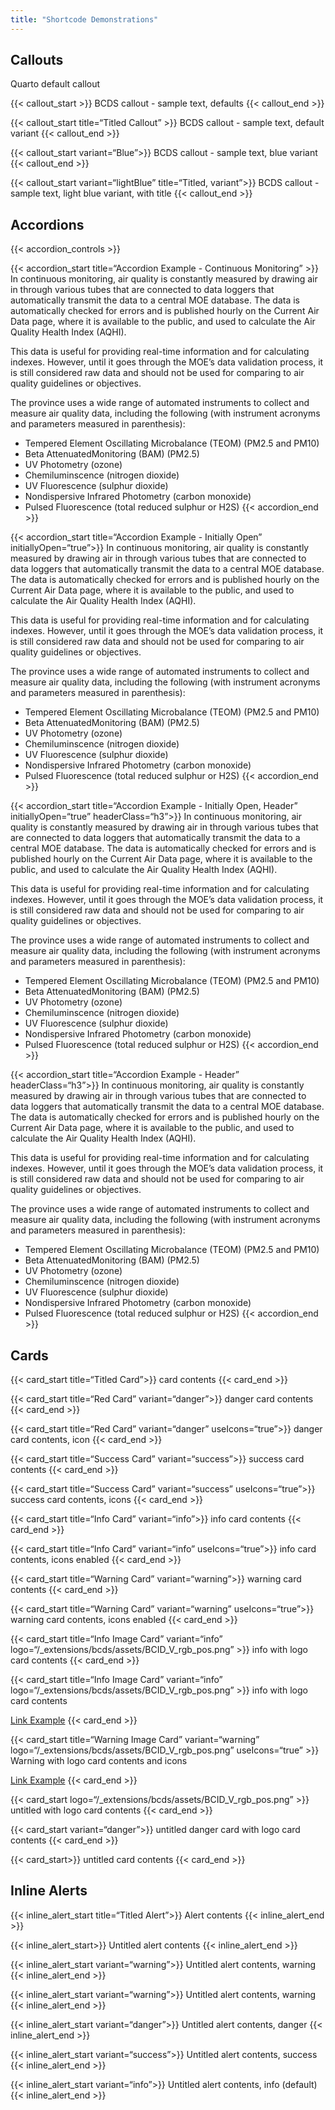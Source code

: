 ```yaml
---
title: "Shortcode Demonstrations"
---
```


## Callouts

::: {.callout-note}
Quarto default callout
:::

{{< callout_start >}}
BCDS callout - sample text, defaults
{{< callout_end >}}

{{< callout_start title="Titled Callout" >}}
BCDS callout - sample text, default variant
{{< callout_end >}}

{{< callout_start variant="Blue">}}
BCDS callout - sample text, blue variant
{{< callout_end >}}

{{< callout_start variant="lightBlue" title="Titled, variant">}}
BCDS callout - sample text, light blue variant, with title
{{< callout_end >}}

## Accordions

{{< accordion_controls >}}

{{< accordion_start title="Accordion Example - Continuous Monitoring" >}}
In continuous monitoring, air quality is constantly measured by drawing air in through various tubes that are connected to data loggers that automatically transmit the data to a central MOE database. The data is automatically checked for errors and is published hourly on the Current Air Data page, where it is available to the public, and used to calculate the Air Quality Health Index (AQHI).

This data is useful for providing real-time information and for calculating indexes. However, until it goes through the MOE's data validation process, it is still considered raw data and should not be used for comparing to air quality guidelines or objectives.

The province uses a wide range of automated instruments to collect and measure air quality data, including the following (with instrument acronyms and parameters measured in parenthesis):

-   Tempered Element Oscillating Microbalance (TEOM) (PM2.5 and PM10)
-   Beta AttenuatedMonitoring (BAM) (PM2.5)
-   UV Photometry (ozone)
-   Chemiluminscence (nitrogen dioxide)
-   UV Fluorescence (sulphur dioxide)
-   Nondispersive Infrared Photometry (carbon monoxide)
-   Pulsed Fluorescence (total reduced sulphur or H2S)
{{< accordion_end >}}

{{< accordion_start title="Accordion Example - Initially Open" initiallyOpen="true">}}
In continuous monitoring, air quality is constantly measured by drawing air in through various tubes that are connected to data loggers that automatically transmit the data to a central MOE database. The data is automatically checked for errors and is published hourly on the Current Air Data page, where it is available to the public, and used to calculate the Air Quality Health Index (AQHI).

This data is useful for providing real-time information and for calculating indexes. However, until it goes through the MOE's data validation process, it is still considered raw data and should not be used for comparing to air quality guidelines or objectives.

The province uses a wide range of automated instruments to collect and measure air quality data, including the following (with instrument acronyms and parameters measured in parenthesis):

-   Tempered Element Oscillating Microbalance (TEOM) (PM2.5 and PM10)
-   Beta AttenuatedMonitoring (BAM) (PM2.5)
-   UV Photometry (ozone)
-   Chemiluminscence (nitrogen dioxide)
-   UV Fluorescence (sulphur dioxide)
-   Nondispersive Infrared Photometry (carbon monoxide)
-   Pulsed Fluorescence (total reduced sulphur or H2S)
{{< accordion_end >}}

{{< accordion_start title="Accordion Example - Initially Open, Header" initiallyOpen="true" headerClass="h3">}}
In continuous monitoring, air quality is constantly measured by drawing air in through various tubes that are connected to data loggers that automatically transmit the data to a central MOE database. The data is automatically checked for errors and is published hourly on the Current Air Data page, where it is available to the public, and used to calculate the Air Quality Health Index (AQHI).

This data is useful for providing real-time information and for calculating indexes. However, until it goes through the MOE's data validation process, it is still considered raw data and should not be used for comparing to air quality guidelines or objectives.

The province uses a wide range of automated instruments to collect and measure air quality data, including the following (with instrument acronyms and parameters measured in parenthesis):

-   Tempered Element Oscillating Microbalance (TEOM) (PM2.5 and PM10)
-   Beta AttenuatedMonitoring (BAM) (PM2.5)
-   UV Photometry (ozone)
-   Chemiluminscence (nitrogen dioxide)
-   UV Fluorescence (sulphur dioxide)
-   Nondispersive Infrared Photometry (carbon monoxide)
-   Pulsed Fluorescence (total reduced sulphur or H2S)
{{< accordion_end >}}


{{< accordion_start title="Accordion Example - Header" headerClass="h3">}}
In continuous monitoring, air quality is constantly measured by drawing air in through various tubes that are connected to data loggers that automatically transmit the data to a central MOE database. The data is automatically checked for errors and is published hourly on the Current Air Data page, where it is available to the public, and used to calculate the Air Quality Health Index (AQHI).

This data is useful for providing real-time information and for calculating indexes. However, until it goes through the MOE's data validation process, it is still considered raw data and should not be used for comparing to air quality guidelines or objectives.

The province uses a wide range of automated instruments to collect and measure air quality data, including the following (with instrument acronyms and parameters measured in parenthesis):

-   Tempered Element Oscillating Microbalance (TEOM) (PM2.5 and PM10)
-   Beta AttenuatedMonitoring (BAM) (PM2.5)
-   UV Photometry (ozone)
-   Chemiluminscence (nitrogen dioxide)
-   UV Fluorescence (sulphur dioxide)
-   Nondispersive Infrared Photometry (carbon monoxide)
-   Pulsed Fluorescence (total reduced sulphur or H2S)
{{< accordion_end >}}


## Cards

{{< card_start title="Titled Card">}}
card contents
{{< card_end >}}

{{< card_start title="Red Card" variant="danger">}}
danger card contents
{{< card_end >}}

{{< card_start title="Red Card" variant="danger" useIcons="true">}}
danger card contents, icon
{{< card_end >}}

{{< card_start title="Success Card" variant="success">}}
success card contents
{{< card_end >}}

{{< card_start title="Success Card" variant="success" useIcons="true">}}
success card contents, icons
{{< card_end >}}

{{< card_start title="Info Card" variant="info">}}
info card contents
{{< card_end >}}

{{< card_start title="Info Card" variant="info" useIcons="true">}}
info card contents, icons enabled
{{< card_end >}}

{{< card_start title="Warning Card" variant="warning">}}
warning card contents
{{< card_end >}}

{{< card_start title="Warning Card" variant="warning" useIcons="true">}}
warning card contents, icons enabled
{{< card_end >}}


{{< card_start title="Info Image Card" variant="info" logo="/_extensions/bcds/assets/BCID_V_rgb_pos.png" >}}
info with logo card contents
{{< card_end >}}

{{< card_start title="Info Image Card" variant="info" logo="/_extensions/bcds/assets/BCID_V_rgb_pos.png" >}}
info with logo card contents

[Link Example](https://github.com/bcgov/nr-epd-aq-statements/)
{{< card_end >}}

{{< card_start title="Warning Image Card" variant="warning" logo="/_extensions/bcds/assets/BCID_V_rgb_pos.png" useIcons="true" >}}
Warning with logo card contents and icons

[Link Example](https://github.com/bcgov/nr-epd-aq-statements/)
{{< card_end >}}

{{< card_start logo="/_extensions/bcds/assets/BCID_V_rgb_pos.png" >}}
untitled with logo card contents
{{< card_end >}}

{{< card_start variant="danger">}}
untitled danger card with logo card contents
{{< card_end >}}

{{< card_start>}}
untitled card contents
{{< card_end >}}

## Inline Alerts

{{< inline_alert_start title="Titled Alert">}}
Alert contents
{{< inline_alert_end >}}

{{< inline_alert_start>}}
Untitled alert contents
{{< inline_alert_end >}}

{{< inline_alert_start variant="warning">}}
Untitled alert contents, warning
{{< inline_alert_end >}}

{{< inline_alert_start variant="warning">}}
Untitled alert contents, warning
{{< inline_alert_end >}}

{{< inline_alert_start variant="danger">}}
Untitled alert contents, danger
{{< inline_alert_end >}}

{{< inline_alert_start variant="success">}}
Untitled alert contents, success
{{< inline_alert_end >}}

{{< inline_alert_start variant="info">}}
Untitled alert contents, info (default)
{{< inline_alert_end >}}
